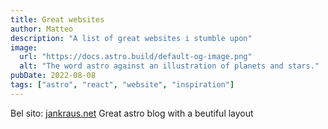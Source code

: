 ```yaml
---
title: Great websites
author: Matteo
description: "A list of great websites i stumble upon"
image:
  url: "https://docs.astro.build/default-og-image.png"
  alt: "The word astro against an illustration of planets and stars."
pubDate: 2022-08-08
tags: ["astro", "react", "website", "inspiration"]
---
```

Bel sito:
[jankraus.net](https://jankraus.net/photography/albums/iceland/)
Great astro blog with a beutiful layout

